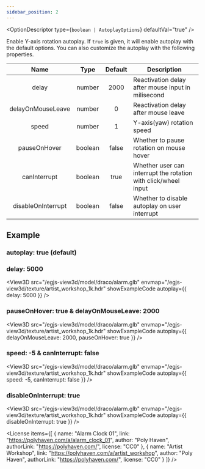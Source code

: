 ```yaml
---
sidebar_position: 2
---
```



<OptionDescriptor type={`boolean | AutoplayOptions`} defaultVal="true" />

Enable Y-axis rotation autoplay.
If `true` is given, it will enable autoplay with the default options.
You can also customize the autoplay with the following properties.

|Name|Type|Default|Description|
|:---:|:---:|:---:|---|
|delay|number|2000|Reactivation delay after mouse input in milisecond|
|delayOnMouseLeave|number|0|Reactivation delay after mouse leave|
|speed|number|1|Y-axis(yaw) rotation speed|
|pauseOnHover|boolean|false|Whether to pause rotation on mouse hover|
|canInterrupt|boolean|true|Whether user can interrupt the rotation with click/wheel input|
|disableOnInterrupt|boolean|false|Whether to disable autoplay on user interrupt|

## Example
### autoplay: true (default)
<View3D src="/egjs-view3d/model/draco/alarm.glb" envmap="/egjs-view3d/texture/artist_workshop_1k.hdr" showExampleCode autoplay={true} />

### delay: 5000
<View3D src="/egjs-view3d/model/draco/alarm.glb" envmap="/egjs-view3d/texture/artist_workshop_1k.hdr" showExampleCode autoplay={{ delay: 5000 }} />

### pauseOnHover: true & delayOnMouseLeave: 2000
<View3D src="/egjs-view3d/model/draco/alarm.glb" envmap="/egjs-view3d/texture/artist_workshop_1k.hdr" showExampleCode autoplay={{ delayOnMouseLeave: 2000, pauseOnHover: true }} />

### speed: -5 & canInterrupt: false
<View3D src="/egjs-view3d/model/draco/alarm.glb" envmap="/egjs-view3d/texture/artist_workshop_1k.hdr" showExampleCode autoplay={{ speed: -5, canInterrupt: false }} />

### disableOnInterrupt: true
<View3D src="/egjs-view3d/model/draco/alarm.glb" envmap="/egjs-view3d/texture/artist_workshop_1k.hdr" showExampleCode autoplay={{ disableOnInterrupt: true }} />

<License items={[
  {
    name: "Alarm Clock 01",
    link: "https://polyhaven.com/a/alarm_clock_01",
    author: "Poly Haven",
    authorLink: "https://polyhaven.com/",
    license: "CC0"
  },
  {
    name: "Artist Workshop",
    link: "https://polyhaven.com/a/artist_workshop",
    author: "Poly Haven",
    authorLink: "https://polyhaven.com/",
    license: "CC0"
  }
]} />

